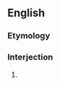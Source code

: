 ==English==

===Etymology===
{{rfe|lang=en}}

===Interjection===
{{en-interj|head=[[damn]] [[your]] [[hide]]!}}

# {{label|en|euphemistic}} {{form of|Form|[[damn]] [[you]]|lang=en}}
